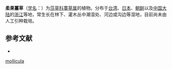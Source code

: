 {{Speciesbox
| name = 柔果薹草
| status = 
| status_system = 
| image =
| genus = Carex
| species = mollicula
| authority = Boott
}}

'''柔果薹草'''（[[学名|学名]]：{{lang|la|''Carex mollicula''}}）为[[莎草科|莎草科]][[薹草属|薹草属]]的植物。分布于[[台湾|台湾]]、[[日本|日本]]、[[朝鲜|朝鲜]]以及[[中国大陆|中国大陆]]的[[浙江|浙江]]等地，常生长在林下、灌木丛中潮湿处、河边或沟边等湿地，目前尚未由人工引种栽培。

== 参考文献 ==
<div class="references-small">
* {{cite web| url =http://www.bioinfo.cn/db05/KmzwSpecies.php?action=view&id=25011| title =柔果薹草| work =《中国高等植物数据库全库》| publisher =中国科学院微生物研究所| author =昆明植物研究所| accessdate =2009-02-25| deadurl =yes| archiveurl =https://web.archive.org/web/20160305071515/http://www.bioinfo.cn/db05/KmzwSpecies.php?action=view&id=25011| archivedate =2016-03-05}}
</div>
{{Taxonbar|from=Q2938591}}

{{DEFAULTSORT:Carex mollicula}}
[[Category:薹草属|mollicula]]


{{Carex-stub}}